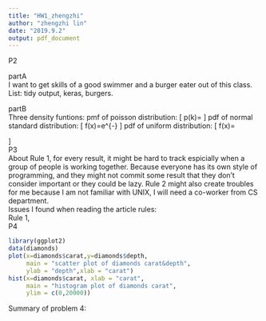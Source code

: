 ```yaml
---
title: "HW1_zhengzhi"
author: "zhengzhi lin"
date: "2019.9.2"
output: pdf_document
---
```


P2

partA\
I want to get skills of a good swimmer and a burger eater out of this class.
List: tidy output, keras, burgers.

partB\
Three density funtions: 
                                pmf of poisson distribution: 
                               \[
 p(k)=\frac{\lambda^{k}e^{-\lambda}}{k!}\tag{1} \label{eq:special}
\]
                                pdf of normal standard distribution: \[
 f(x)=\frac{1}{\sqrt{2\pi}}e^{-\frac{x^2}{2}}\tag{2} \label{eq:special}
\]
                                pdf of uniform distribution: 
\[
 f(x)=
\begin{cases}
\frac{1}{a-b},& \text{for } a\leq x\leq b \\
0, & \text{otherwise}
\end{cases}\tag{3} \label{eq:special}
\]
\
P3\
About Rule 1, for every result, it might be hard to track espicially when a group of people is working together. Because everyone has its own style of programming, and they might not commit some result that they don't consider important or they could be lazy. Rule 2 might also create troubles for me because I am not familiar with UNIX, I will need a co-worker from CS department.
\
Issues I found when reading the article rules: 
\
Rule 1,
\
P4
```r
library(ggplot2)
data(diamonds)
plot(x=diamonds$carat,y=diamonds$depth,
     main = "scatter plot of diamonds carat&depth",
     ylab = "depth",xlab = "carat")
hist(x=diamonds$carat, xlab = "carat", 
     main = "histogram plot of diamonds carat", 
     ylim = c(0,20000))
```
Summary of problem 4: 

